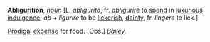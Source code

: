 '''Abligurition''', ''[[noun (part of speech)|noun]]'' [L. ''abligurito'', fr. ''abligurire'' to [[spend]] in [[luxurious]] [[indulgence]]; ''ab'' + ''ligurire'' to be [[lickerish]], [[dainty]], fr. ''lingere'' to lick.]

[[Prodigal]] [[expense]] for food. [Obs.] ''[[Bailey (source)|Bailey]].''